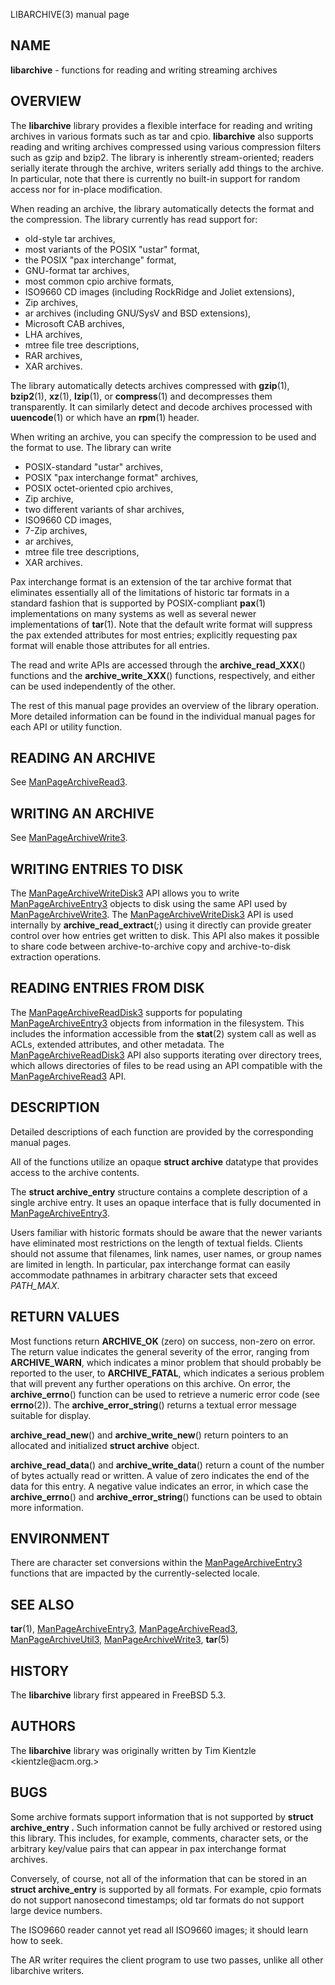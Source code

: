LIBARCHIVE(3) manual page 
== NAME == 
'''libarchive''' 
- functions for reading and writing streaming archives 
== OVERVIEW == 
The 
'''libarchive''' 
library provides a flexible interface for reading and writing 
archives in various formats such as tar and cpio. 
'''libarchive''' 
also supports reading and writing archives compressed using 
various compression filters such as gzip and bzip2. 
The library is inherently stream-oriented; readers serially iterate through 
the archive, writers serially add things to the archive. 
In particular, note that there is currently no built-in support for 
random access nor for in-place modification. 

When reading an archive, the library automatically detects the 
format and the compression. 
The library currently has read support for: 
<ul> 
<li> 
old-style tar archives, 
</li><li> 
most variants of the POSIX 
"ustar" 
format, 
</li><li> 
the POSIX 
"pax interchange" 
format, 
</li><li> 
GNU-format tar archives, 
</li><li> 
most common cpio archive formats, 
</li><li> 
ISO9660 CD images (including RockRidge and Joliet extensions), 
</li><li> 
Zip archives, 
</li><li> 
ar archives (including GNU/SysV and BSD extensions), 
</li><li> 
Microsoft CAB archives, 
</li><li> 
LHA archives, 
</li><li> 
mtree file tree descriptions, 
</li><li> 
RAR archives, 
</li><li> 
XAR archives. 
</li></ul> 
The library automatically detects archives compressed with 
'''gzip'''(1), 
'''bzip2'''(1), 
'''xz'''(1), 
'''lzip'''(1), 
or 
'''compress'''(1) 
and decompresses them transparently. 
It can similarly detect and decode archives processed with 
'''uuencode'''(1) 
or which have an 
'''rpm'''(1) 
header. 

When writing an archive, you can specify the compression 
to be used and the format to use. 
The library can write 
<ul> 
<li> 
POSIX-standard 
"ustar" 
archives, 
</li><li> 
POSIX 
"pax interchange format" 
archives, 
</li><li> 
POSIX octet-oriented cpio archives, 
</li><li> 
Zip archive, 
</li><li> 
two different variants of shar archives, 
</li><li> 
ISO9660 CD images, 
</li><li> 
7-Zip archives, 
</li><li> 
ar archives, 
</li><li> 
mtree file tree descriptions, 
</li><li> 
XAR archives. 
</li></ul> 
Pax interchange format is an extension of the tar archive format that 
eliminates essentially all of the limitations of historic tar formats 
in a standard fashion that is supported 
by POSIX-compliant 
'''pax'''(1) 
implementations on many systems as well as several newer implementations of 
'''tar'''(1). 
Note that the default write format will suppress the pax extended 
attributes for most entries; explicitly requesting pax format will 
enable those attributes for all entries. 

The read and write APIs are accessed through the 
'''archive_read_XXX'''() 
functions and the 
'''archive_write_XXX'''() 
functions, respectively, and either can be used independently 
of the other. 

The rest of this manual page provides an overview of the library 
operation. 
More detailed information can be found in the individual manual 
pages for each API or utility function. 
== READING AN ARCHIVE == 
See 
[[ManPageArchiveRead3]]. 
== WRITING AN ARCHIVE == 
See 
[[ManPageArchiveWrite3]]. 
== WRITING ENTRIES TO DISK == 
The 
[[ManPageArchiveWriteDisk3]] 
API allows you to write 
[[ManPageArchiveEntry3]] 
objects to disk using the same API used by 
[[ManPageArchiveWrite3]]. 
The 
[[ManPageArchiveWriteDisk3]] 
API is used internally by 
'''archive_read_extract'''('';'') 
using it directly can provide greater control over how entries 
get written to disk. 
This API also makes it possible to share code between 
archive-to-archive copy and archive-to-disk extraction 
operations. 
== READING ENTRIES FROM DISK == 
The 
[[ManPageArchiveReadDisk3]] 
supports for populating 
[[ManPageArchiveEntry3]] 
objects from information in the filesystem. 
This includes the information accessible from the 
'''stat'''(2) 
system call as well as ACLs, extended attributes, 
and other metadata. 
The 
[[ManPageArchiveReadDisk3]] 
API also supports iterating over directory trees, 
which allows directories of files to be read using 
an API compatible with 
the 
[[ManPageArchiveRead3]] 
API. 
== DESCRIPTION == 
Detailed descriptions of each function are provided by the 
corresponding manual pages. 

All of the functions utilize an opaque 
'''struct archive''' 
datatype that provides access to the archive contents. 

The 
'''struct archive_entry''' 
structure contains a complete description of a single archive 
entry. 
It uses an opaque interface that is fully documented in 
[[ManPageArchiveEntry3]]. 

Users familiar with historic formats should be aware that the newer 
variants have eliminated most restrictions on the length of textual fields. 
Clients should not assume that filenames, link names, user names, or 
group names are limited in length. 
In particular, pax interchange format can easily accommodate pathnames 
in arbitrary character sets that exceed 
''PATH_MAX''. 
== RETURN VALUES == 
Most functions return 
'''ARCHIVE_OK''' 
(zero) on success, non-zero on error. 
The return value indicates the general severity of the error, ranging 
from 
'''ARCHIVE_WARN''', 
which indicates a minor problem that should probably be reported 
to the user, to 
'''ARCHIVE_FATAL''', 
which indicates a serious problem that will prevent any further 
operations on this archive. 
On error, the 
'''archive_errno'''() 
function can be used to retrieve a numeric error code (see 
'''errno'''(2)). 
The 
'''archive_error_string'''() 
returns a textual error message suitable for display. 

'''archive_read_new'''() 
and 
'''archive_write_new'''() 
return pointers to an allocated and initialized 
'''struct archive''' 
object. 

'''archive_read_data'''() 
and 
'''archive_write_data'''() 
return a count of the number of bytes actually read or written. 
A value of zero indicates the end of the data for this entry. 
A negative value indicates an error, in which case the 
'''archive_errno'''() 
and 
'''archive_error_string'''() 
functions can be used to obtain more information. 
== ENVIRONMENT == 
There are character set conversions within the 
[[ManPageArchiveEntry3]] 
functions that are impacted by the currently-selected locale. 
== SEE ALSO == 
'''tar'''(1), 
[[ManPageArchiveEntry3]], 
[[ManPageArchiveRead3]], 
[[ManPageArchiveUtil3]], 
[[ManPageArchiveWrite3]], 
'''tar'''(5) 
== HISTORY == 
The 
'''libarchive''' 
library first appeared in 
FreeBSD 5.3. 
== AUTHORS == 
The 
'''libarchive''' 
library was originally written by 
Tim Kientzle  &lt;kientzle@acm.org.&gt; 
== BUGS == 
Some archive formats support information that is not supported by 
'''struct archive_entry .''' 
Such information cannot be fully archived or restored using this library. 
This includes, for example, comments, character sets, 
or the arbitrary key/value pairs that can appear in 
pax interchange format archives. 

Conversely, of course, not all of the information that can be 
stored in an 
'''struct archive_entry''' 
is supported by all formats. 
For example, cpio formats do not support nanosecond timestamps; 
old tar formats do not support large device numbers. 

The ISO9660 reader cannot yet read all ISO9660 images; 
it should learn how to seek. 

The AR writer requires the client program to use 
two passes, unlike all other libarchive writers. 
